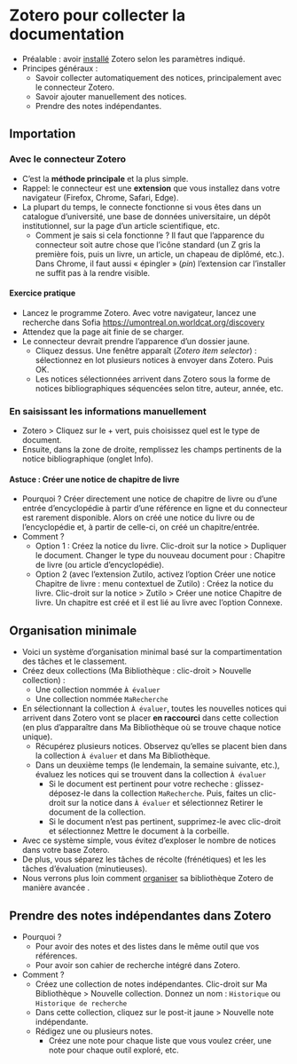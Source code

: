 # Zotero pour collecter la documentation {#sec-zoterocollecter}

-   Préalable : avoir [installé](#sec-zoteroinstaller) Zotero selon les paramètres indiqué.
-   Principes généraux :
    -   Savoir collecter automatiquement des notices, principalement avec le connecteur Zotero.
    -   Savoir ajouter manuellement des notices.
    -   Prendre des notes indépendantes.

## Importation

### Avec le connecteur Zotero

-   C'est la **méthode principale** et la plus simple.
-   Rappel: le connecteur est une **extension** que vous installez dans votre navigateur (Firefox, Chrome, Safari, Edge).
-   La plupart du temps, le connecte fonctionne si vous êtes dans un catalogue d'université, une base de données universitaire, un dépôt institutionnel, sur la page d'un article scientifique, etc.
    -   Comment je sais si cela fonctionne ? Il faut que l'apparence du connecteur soit autre chose que l'icône standard (un Z gris la première fois, puis un livre, un article, un chapeau de diplômé, etc.). Dans Chrome, il faut aussi « épingler » (*pin*) l'extension car l'installer ne suffit pas à la rendre visible.

#### Exercice pratique

-   Lancez le programme Zotero. Avec votre navigateur, lancez une recherche dans Sofia <https://umontreal.on.worldcat.org/discovery>
-   Attendez que la page ait finie de se charger.
-   Le connecteur devrait prendre l'apparence d'un dossier jaune.
    -   Cliquez dessus. Une fenêtre apparaît (*Zotero item selector*) : sélectionnez en lot plusieurs notices à envoyer dans Zotero. Puis OK.
    -   Les notices sélectionnées arrivent dans Zotero sous la forme de notices bibliographiques séquencées selon titre, auteur, année, etc.

### En saisissant les informations manuellement

-   Zotero \> Cliquez sur le + vert, puis choisissez quel est le type de document.
-   Ensuite, dans la zone de droite, remplissez les champs pertinents de la notice bibliographique (onglet Info).

#### Astuce : Créer une notice de chapitre de livre

-   Pourquoi ? Créer directement une notice de chapitre de livre ou d'une entrée d'encyclopédie à partir d'une référence en ligne et du connecteur est rarement disponible. Alors on créé une notice du livre ou de l'encyclopédie et, à partir de celle-ci, on créé un chapitre/entrée.
-   Comment ?
    -   Option 1 : Créez la notice du livre. Clic-droit sur la notice \> Dupliquer le document. Changer le type du nouveau document pour : Chapitre de livre (ou article d'encyclopédie).
    -   Option 2 (avec l'extension Zutilo, activez l'option Créer une notice Chapitre de livre : menu contextuel de Zutilo) : Créez la notice du livre. Clic-droit sur la notice \> Zutilo \> Créer une notice Chapitre de livre. Un chapitre est créé et il est lié au livre avec l'option Connexe.

## Organisation minimale

-   Voici un système d'organisation minimal basé sur la compartimentation des tâches et le classement.
-   Créez deux collections (Ma Bibliothèque : clic-droit \> Nouvelle collection) :
    -   Une collection nommée `À évaluer`
    -   Une collection nommée `MaRecherche`
-   En sélectionnant la collection `À évaluer`, toutes les nouvelles notices qui arrivent dans Zotero vont se placer **en raccourci** dans cette collection (en plus d'apparaître dans Ma Bibliothèque où se trouve chaque notice unique).
    -   Récupérez plusieurs notices. Observez qu'elles se placent bien dans la collection `À évaluer` et dans Ma Bibliothèque.
    -   Dans un deuxième temps (le lendemain, la semaine suivante, etc.), évaluez les notices qui se trouvent dans la collection `À évaluer`
        -   Si le document est pertinent pour votre recheche : glissez-déposez-le dans la collection `MaRecherche`. Puis, faites un clic-droit sur la notice dans `À évaluer` et sélectionnez Retirer le document de la collection.
        -   Si le document n'est pas pertinent, supprimez-le avec clic-droit et sélectionnez Mettre le document à la corbeille.
-   Avec ce système simple, vous évitez d'exploser le nombre de notices dans votre base Zotero.
-   De plus, vous séparez les tâches de récolte (frénétiques) et les les tâches d'évaluation (minutieuses).
-   Nous verrons plus loin comment [organiser](#sec-zoteroorganiser) sa bibliothèque Zotero de manière avancée .

## Prendre des notes indépendantes dans Zotero

-   Pourquoi ?
    -   Pour avoir des notes et des listes dans le même outil que vos références.
    -   Pour avoir son cahier de recherche intégré dans Zotero.
-   Comment ?
    -   Créez une collection de notes indépendantes. Clic-droit sur Ma Bibliothèque \> Nouvelle collection. Donnez un nom : `Historique` ou `Historique de recherche`
    -   Dans cette collection, cliquez sur le post-it jaune \> Nouvelle note indépendante.
    -   Rédigez une ou plusieurs notes.
        -   Créez une note pour chaque liste que vous voulez créer, une note pour chaque outil exploré, etc.
